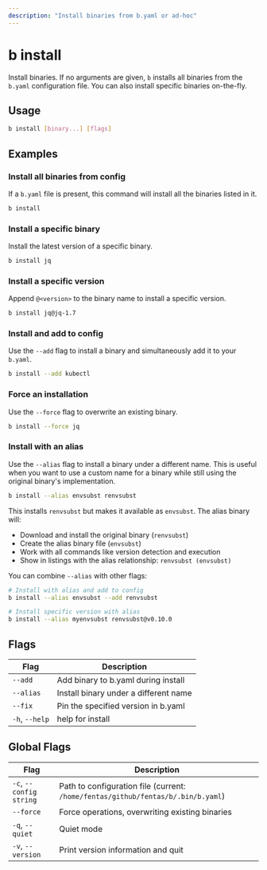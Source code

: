 ```yaml
---
description: "Install binaries from b.yaml or ad-hoc"
---
```


# b install

Install binaries. If no arguments are given, `b` installs all binaries from the `b.yaml` configuration file. You can also install specific binaries on-the-fly.

## Usage

```bash
b install [binary...] [flags]
```

## Examples

### Install all binaries from config

If a `b.yaml` file is present, this command will install all the binaries listed in it.

```bash
b install
```

### Install a specific binary

Install the latest version of a specific binary.

```bash
b install jq
```

### Install a specific version

Append `@<version>` to the binary name to install a specific version.

```bash
b install jq@jq-1.7
```

### Install and add to config

Use the `--add` flag to install a binary and simultaneously add it to your `b.yaml`.

```bash
b install --add kubectl
```

### Force an installation

Use the `--force` flag to overwrite an existing binary.

```bash
b install --force jq
```

### Install with an alias

Use the `--alias` flag to install a binary under a different name. This is useful when you want to use a custom name for a binary while still using the original binary's implementation.

```bash
b install --alias envsubst renvsubst
```

This installs `renvsubst` but makes it available as `envsubst`. The alias binary will:
- Download and install the original binary (`renvsubst`)
- Create the alias binary file (`envsubst`) 
- Work with all commands like version detection and execution
- Show in listings with the alias relationship: `renvsubst (envsubst)`

You can combine `--alias` with other flags:

```bash
# Install with alias and add to config
b install --alias envsubst --add renvsubst

# Install specific version with alias
b install --alias myenvsubst renvsubst@v0.10.0
```

## Flags

| Flag         | Description                               |
|--------------|-------------------------------------------|
| `--add`      | Add binary to b.yaml during install       |
| `--alias`    | Install binary under a different name     |
| `--fix`      | Pin the specified version in b.yaml       |
| `-h`, `--help` | help for install                          |

## Global Flags

| Flag                 | Description                                                              |
|----------------------|--------------------------------------------------------------------------|
| `-c`, `--config string`  | Path to configuration file (current: `/home/fentas/github/fentas/b/.bin/b.yaml`) |
| `--force`            | Force operations, overwriting existing binaries                          |
| `-q`, `--quiet`      | Quiet mode                                                               |
| `-v`, `--version`    | Print version information and quit                                       |